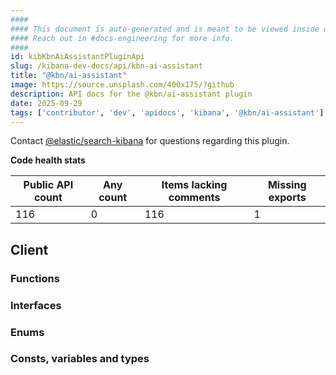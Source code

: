 ```yaml
---
####
#### This document is auto-generated and is meant to be viewed inside our experimental, new docs system.
#### Reach out in #docs-engineering for more info.
####
id: kibKbnAiAssistantPluginApi
slug: /kibana-dev-docs/api/kbn-ai-assistant
title: "@kbn/ai-assistant"
image: https://source.unsplash.com/400x175/?github
description: API docs for the @kbn/ai-assistant plugin
date: 2025-09-29
tags: ['contributor', 'dev', 'apidocs', 'kibana', '@kbn/ai-assistant']
---
```




Contact [@elastic/search-kibana](https://github.com/orgs/elastic/teams/search-kibana) for questions regarding this plugin.

**Code health stats**

| Public API count  | Any count | Items lacking comments | Missing exports |
|-------------------|-----------|------------------------|-----------------|
| 116 | 0 | 116 | 1 |

## Client

### Functions
<DocDefinitionList data={kbnAiAssistantObj.client.functions}/>

### Interfaces
<DocDefinitionList data={kbnAiAssistantObj.client.interfaces}/>

### Enums
<DocDefinitionList data={kbnAiAssistantObj.client.enums}/>

### Consts, variables and types
<DocDefinitionList data={kbnAiAssistantObj.client.misc}/>

